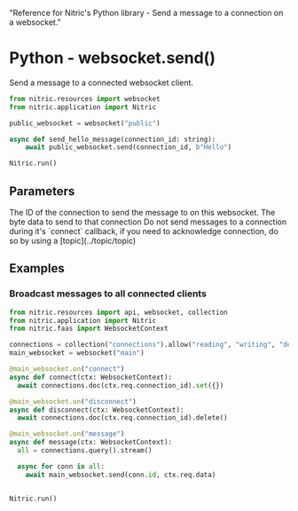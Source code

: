   "Reference for Nitric's Python library - Send a message to a connection on a websocket."

# Python - websocket.send()

Send a message to a connected websocket client.

```python
from nitric.resources import websocket
from nitric.application import Nitric

public_websocket = websocket("public")

async def send_hello_message(connection_id: string):
    await public_websocket.send(connection_id, b"Hello")

Nitric.run()
```

## Parameters

<Properties>
  <Property name="connection_id" required type="string">
    The ID of the connection to send the message to on this websocket.
  </Property>
  <Property name="data" required type="bytes">
    The byte data to send to that connection
  </Property>
</Properties>

<Note>
  Do not send messages to a connection during it's `connect` callback, if you
  need to acknowledge connection, do so by using a [topic](../topic/topic)
</Note>

## Examples

### Broadcast messages to all connected clients

```python
from nitric.resources import api, websocket, collection
from nitric.application import Nitric
from nitric.faas import WebsocketContext

connections = collection("connections").allow("reading", "writing", "deleting")
main_websocket = websocket("main")

@main_websocket.on("connect")
async def connect(ctx: WebsocketContext):
  await connections.doc(ctx.req.connection_id).set({})

@main_websocket.on("disconnect")
async def disconnect(ctx: WebsocketContext):
  await connections.doc(ctx.req.connection_id).delete()

@main_websocket.on("message")
async def message(ctx: WebsocketContext):
  all = connections.query().stream()

  async for conn in all:
    await main_websocket.send(conn.id, ctx.req.data)


Nitric.run()
```
